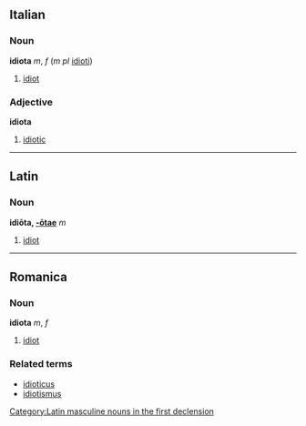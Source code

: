 ==Italian==
===Noun===
'''idiota''' ''m'', ''f'' (''m pl'' [[idioti]])

#[[idiot]]

===Adjective===
'''idiota'''

# [[idiotic]]

----

==Latin==
===Noun===
'''idiōta, [[Wiktionary Appendix:Latin first declension|-ōtae]]''' ''m''

#[[idiot]]

----
==Romanica==
===Noun===
'''idiota''' ''m'', ''f''

#[[idiot]]

===Related terms===
*[[idioticus]]
*[[idiotismus]]

[[Category:Latin masculine nouns in the first declension]]